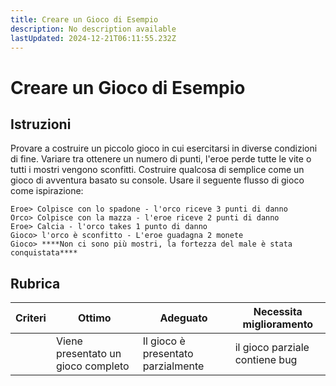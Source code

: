 ```yaml
---
title: Creare un Gioco di Esempio
description: No description available
lastUpdated: 2024-12-21T06:11:55.232Z
---
```


# Creare un Gioco di Esempio

## Istruzioni

Provare a costruire un piccolo gioco in cui esercitarsi in diverse condizioni di fine. Variare tra ottenere un numero di punti, l'eroe perde tutte le vite o tutti i mostri vengono sconfitti. Costruire qualcosa di semplice come un gioco di avventura basato su console. Usare il seguente flusso di gioco come ispirazione:

```
Eroe> Colpisce con lo spadone - l'orco riceve 3 punti di danno
Orco> Colpisce con la mazza - l'eroe riceve 2 punti di danno
Eroe> Calcia - l'orco takes 1 punto di danno
Gioco> l'orco è sconfitto - L'eroe guadagna 2 monete
Gioco> ****Non ci sono più mostri, la fortezza del male è stata conquistata****
```

## Rubrica

| Criteri | Ottimo | Adeguato | Necessita miglioramento |
| -------- | ---------------------- | --------------------------- | -------------------------- |
|          | Viene presentato un gioco completo | Il gioco è presentato parzialmente | il gioco parziale contiene bug |
